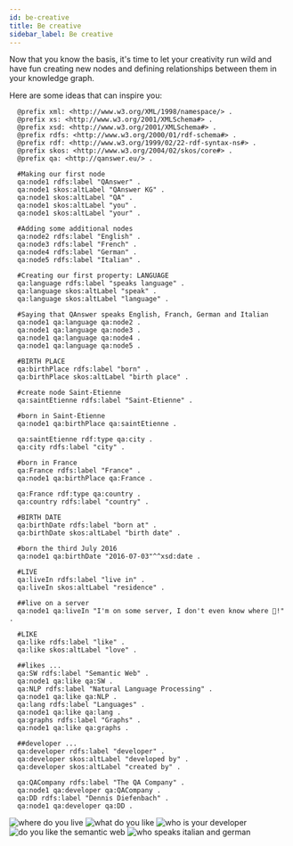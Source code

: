 ```yaml
---
id: be-creative
title: Be creative
sidebar_label: Be creative
---
```


Now that you know the basis, it's time to let your creativity run wild and have fun creating new nodes and defining relationships between them in your knowledge graph.

Here are some ideas that can inspire you:

<Tabs>
<TabItem value='turtle' label='Turtle' default>

  ```turtle
    @prefix xml: <http://www.w3.org/XML/1998/namespace/> .
    @prefix xs: <http://www.w3.org/2001/XMLSchema#> .
    @prefix xsd: <http://www.w3.org/2001/XMLSchema#> .
    @prefix rdfs: <http://www.w3.org/2000/01/rdf-schema#> .
    @prefix rdf: <http://www.w3.org/1999/02/22-rdf-syntax-ns#> .
    @prefix skos: <http://www.w3.org/2004/02/skos/core#> .
    @prefix qa: <http://qanswer.eu/> .

    #Making our first node
    qa:node1 rdfs:label "QAnswer" .
    qa:node1 skos:altLabel "QAnswer KG" .
    qa:node1 skos:altLabel "QA" .
    qa:node1 skos:altLabel "you" .
    qa:node1 skos:altLabel "your" .

    #Adding some additional nodes
    qa:node2 rdfs:label "English" .
    qa:node3 rdfs:label "French" .
    qa:node4 rdfs:label "German" .
    qa:node5 rdfs:label "Italian" .

    #Creating our first property: LANGUAGE
    qa:language rdfs:label "speaks language" .
    qa:language skos:altLabel "speak" .
    qa:language skos:altLabel "language" .

    #Saying that QAnswer speaks English, Franch, German and Italian
    qa:node1 qa:language qa:node2 .
    qa:node1 qa:language qa:node3 .
    qa:node1 qa:language qa:node4 .
    qa:node1 qa:language qa:node5 .

    #BIRTH PLACE
    qa:birthPlace rdfs:label "born" .
    qa:birthPlace skos:altLabel "birth place" .

    #create node Saint-Etienne
    qa:saintEtienne rdfs:label "Saint-Etienne" .

    #born in Saint-Etienne
    qa:node1 qa:birthPlace qa:saintEtienne .

    qa:saintEtienne rdf:type qa:city .
    qa:city rdfs:label "city" .

    #born in France
    qa:France rdfs:label "France" .
    qa:node1 qa:birthPlace qa:France .

    qa:France rdf:type qa:country .
    qa:country rdfs:label "country" .

    #BIRTH DATE
    qa:birthDate rdfs:label "born at" .
    qa:birthDate skos:altLabel "birth date" .

    #born the third July 2016
    qa:node1 qa:birthDate "2016-07-03"^^xsd:date .

    #LIVE
    qa:liveIn rdfs:label "live in" .
    qa:liveIn skos:altLabel "residence" .

    ##live on a server
    qa:node1 qa:liveIn "I'm on some server, I don't even know where 🙈!" .

    #LIKE
    qa:like rdfs:label "like" .
    qa:like skos:altLabel "love" .

    ##likes ...
    qa:SW rdfs:label "Semantic Web" .
    qa:node1 qa:like qa:SW . 
    qa:NLP rdfs:label "Natural Language Processing" .
    qa:node1 qa:like qa:NLP .
    qa:lang rdfs:label "Languages" .
    qa:node1 qa:like qa:lang .
    qa:graphs rdfs:label "Graphs" .
    qa:node1 qa:like qa:graphs .

    ##developer ...
    qa:developer rdfs:label "developer" .
    qa:developer skos:altLabel "developed by" .
    qa:developer skos:altLabel "created by" .

    qa:QACompany rdfs:label "The QA Company" .
    qa:node1 qa:developer qa:QACompany . 
    qa:DD rdfs:label "Dennis Diefenbach" .
    qa:node1 qa:developer qa:DD .
```

</TabItem>

<TabItem value='q1' label='Question 1'>
  <Image src='/img/screenshots/playground-graph/where-do-you-live.png' alt='where do you live' />
</TabItem>

<TabItem value='q2' label='Question 2'>
  <Image src='/img/screenshots/playground-graph/what-do-you-like.png' alt='what do you like' />
</TabItem>

<TabItem value='q3' label='Question 3'>
  <Image src='/img/screenshots/playground-graph/who-is-your-developer.png' alt='who is your developer' />
</TabItem>

<TabItem value='q4' label='Question 4'>
  <Image src='/img/screenshots/playground-graph/do-you-like-semantic-web.png' alt='do you like the semantic web' />
</TabItem>

<TabItem value='q5' label='Question 5'>
  <Image src='/img/screenshots/playground-graph/who-speaks-italian-german.png' alt='who speaks italian and german' />
</TabItem>

</Tabs>
